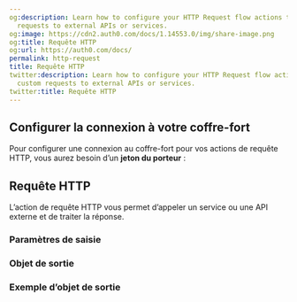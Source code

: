 ```yaml
---
og:description: Learn how to configure your HTTP Request flow actions to send custom
  requests to external APIs or services.
og:image: https://cdn2.auth0.com/docs/1.14553.0/img/share-image.png
og:title: Requête HTTP
og:url: https://auth0.com/docs/
permalink: http-request
title: Requête HTTP
twitter:description: Learn how to configure your HTTP Request flow actions to send
  custom requests to external APIs or services.
twitter:title: Requête HTTP
---
```


## Configurer la connexion à votre coffre-fort

Pour configurer une connexion au coffre-fort pour vos actions de requête HTTP, vous aurez besoin d’un **jeton du porteur** :

## Requête HTTP

L’action de requête HTTP vous permet d’appeler un service ou une API externe et de traiter la réponse.

### Paramètres de saisie



### Objet de sortie



### Exemple d’objet de sortie